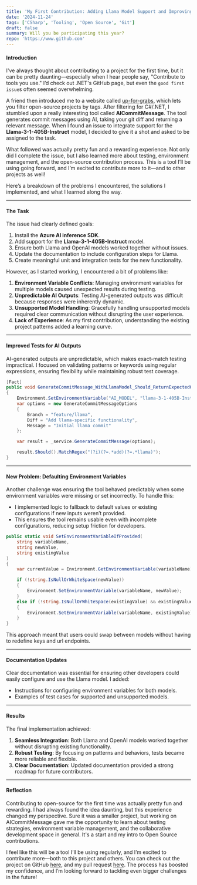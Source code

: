 ```yaml
---
title: 'My First Contribution: Adding Llama Model Support and Improving Tests'
date: '2024-11-24'
tags: ['CSharp', 'Tooling', 'Open Source', 'Git']
draft: false
summary: Will you be participating this year?
repo: 'https://www.github.com'
---
```


#### Introduction

I've always thought about contributing to a project for the first time, but it can be pretty daunting—especially when I hear people say, "Contribute to tools you use." I’d check out .NET's GitHub page, but even the `good first issue`s often seemed overwhelming.

A friend then introduced me to a website called [up-for-grabs](https://up-for-grabs.net/), which lets you filter open-source projects by tags. After filtering for C#/.NET, I stumbled upon a really interesting tool called **AICommitMessage**. The tool generates commit messages using AI, taking your git diff and returning a relevant message. When I found an issue to integrate support for the **Llama-3-1-405B-Instruct** model, I decided to give it a shot and asked to be assigned to the task.

What followed was actually pretty fun and a rewarding experience. Not only did I complete the issue, but I also learned more about testing, environment management, and the open-source contribution process. This is a tool I’ll be using going forward, and I’m excited to contribute more to it—and to other projects as well!

Here’s a breakdown of the problems I encountered, the solutions I implemented, and what I learned along the way.

---

#### The Task

The issue had clearly defined goals:

1. Install the **Azure AI inference SDK**.
2. Add support for the **Llama-3-1-405B-Instruct** model.
3. Ensure both Llama and OpenAI models worked together without issues.
4. Update the documentation to include configuration steps for Llama.
5. Create meaningful unit and integration tests for the new functionality.

However, as I started working, I encountered a bit of problems like:

1. **Environment Variable Conflicts**: Managing environment variables for multiple models caused unexpected results during testing.
2. **Unpredictable AI Outputs**: Testing AI-generated outputs was difficult because responses were inherently dynamic.
3. **Unsupported Model Handling**: Gracefully handling unsupported models required clear communication without disrupting the user experience.
4. **Lack of Experience**: As my first contribution, understanding the existing project patterns added a learning curve.

---

#### Improved Tests for AI Outputs

AI-generated outputs are unpredictable, which makes exact-match testing impractical. I focused on validating patterns or keywords using regular expressions, ensuring flexibility while maintaining robust test coverage.

```csharp
[Fact]
public void GenerateCommitMessage_WithLlamaModel_Should_ReturnExpectedOutput()
{
    Environment.SetEnvironmentVariable("AI_MODEL", "llama-3-1-405B-Instruct");
    var options = new GenerateCommitMessageOptions
    {
        Branch = "feature/llama",
        Diff = "Add llama-specific functionality",
        Message = "Initial llama commit"
    };

    var result = _service.GenerateCommitMessage(options);

    result.Should().MatchRegex("(?i)(?=.*add)(?=.*llama)");
}
```

---

#### New Problem: Defaulting Environment Variables

Another challenge was ensuring the tool behaved predictably when some environment variables were missing or set incorrectly. To handle this:

- I implemented logic to fallback to default values or existing configurations if new inputs weren’t provided.
- This ensures the tool remains usable even with incomplete configurations, reducing setup friction for developers.

```csharp
public static void SetEnvironmentVariableIfProvided(
    string variableName,
    string newValue,
    string existingValue
)
{
    var currentValue = Environment.GetEnvironmentVariable(variableName);

    if (!string.IsNullOrWhiteSpace(newValue))
    {
        Environment.SetEnvironmentVariable(variableName, newValue);
    }
    else if (!string.IsNullOrWhiteSpace(existingValue) && existingValue != currentValue)
    {
        Environment.SetEnvironmentVariable(variableName, existingValue);
    }
}
```

This approach meant that users could swap between models without having to redefine keys and url endpoints.

---

#### Documentation Updates

Clear documentation was essential for ensuring other developers could easily configure and use the Llama model. I added:

- Instructions for configuring environment variables for both models.
- Examples of test cases for supported and unsupported models.

---

#### Results

The final implementation achieved:

1. **Seamless Integration**: Both Llama and OpenAI models worked together without disrupting existing functionality.
2. **Robust Testing**: By focusing on patterns and behaviors, tests became more reliable and flexible.
3. **Clear Documentation**: Updated documentation provided a strong roadmap for future contributors.

---

#### Reflection

Contributing to open-source for the first time was actually pretty fun and rewarding. I had always found the idea daunting, but this experience changed my perspective. Sure it was a smaller project, but working on AICommitMessage gave me the opportunity to learn about testing strategies, environment variable management, and the collaborative development space in general. It's a start and my intro to Open Source contributions.

I feel like this will be a tool I’ll be using regularly, and I’m excited to contribute more—both to this project and others. You can check out the project on GitHub [here](https://github.com/guibranco/dotnet-aicommitmessage), and my pull request [here](https://github.com/guibranco/dotnet-aicommitmessage/pull/155). The process has boosted my confidence, and I’m looking forward to tackling even bigger challenges in the future!
